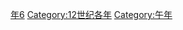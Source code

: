 {{Catnav|頁面分類|历史|歷史時代|年|12世纪各年}}
{{Commons category|1186}}

[[Category:1180年代|年6]]
[[Category:12世纪各年|Category:12世纪各年]]
[[Category:午年|Category:午年]]